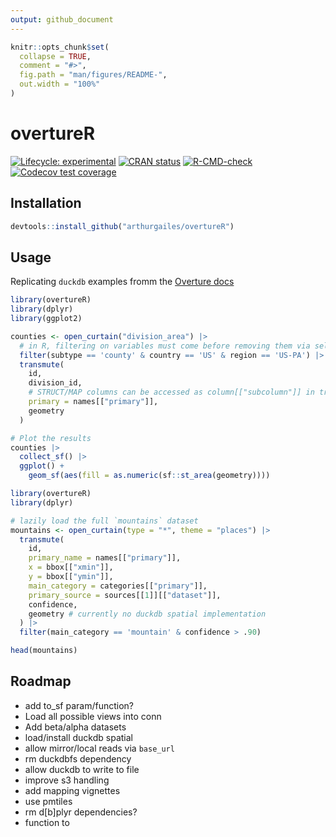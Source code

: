 ```yaml
---
output: github_document
---
```


<!-- README.md is generated from README.Rmd. Please edit that file -->

```r
knitr::opts_chunk$set(
  collapse = TRUE,
  comment = "#>",
  fig.path = "man/figures/README-",
  out.width = "100%"
)
```

# overtureR

<!-- badges: start -->
[![Lifecycle: experimental](https://img.shields.io/badge/lifecycle-experimental-orange.svg)](https://lifecycle.r-lib.org/articles/stages.html#experimental)
[![CRAN status](https://www.r-pkg.org/badges/version/overtureR)](https://CRAN.R-project.org/package=overtureR)
[![R-CMD-check](https://github.com/arthurgailes/overtureR/actions/workflows/R-CMD-check.yaml/badge.svg)](https://github.com/arthurgailes/overtureR/actions/workflows/R-CMD-check.yaml)
[![Codecov test coverage](https://codecov.io/gh/arthurgailes/overtureR/branch/master/graph/badge.svg)](https://app.codecov.io/gh/arthurgailes/overtureR?branch=master)
<!-- badges: end -->

## Installation

```r
devtools::install_github("arthurgailes/overtureR")
```


## Usage

Replicating `duckdb` examples fromm the [Overture docs](https://docs.overturemaps.org/getting-data/duckdb/)

```r
library(overtureR)
library(dplyr)
library(ggplot2)

counties <- open_curtain("division_area") |> 
  # in R, filtering on variables must come before removing them via select
  filter(subtype == 'county' & country == 'US' & region == 'US-PA') |> 
  transmute(
    id,
    division_id,
    # STRUCT/MAP columns can be accessed as column[["subcolumn"]] in transmute
    primary = names[["primary"]],
    geometry
  ) 

# Plot the results
counties |>
  collect_sf() |> 
  ggplot() +
    geom_sf(aes(fill = as.numeric(sf::st_area(geometry))))
```

```r
library(overtureR)
library(dplyr)

# lazily load the full `mountains` dataset
mountains <- open_curtain(type = "*", theme = "places") |> 
  transmute(
    id, 
    primary_name = names[["primary"]],
    x = bbox[["xmin"]],
    y = bbox[["ymin"]],
    main_category = categories[["primary"]],
    primary_source = sources[[1]][["dataset"]],
    confidence,
    geometry # currently no duckdb spatial implementation
  ) |> 
  filter(main_category == 'mountain' & confidence > .90) 

head(mountains)
```


## Roadmap

- add to_sf param/function?
- Load all possible views into conn
- Add beta/alpha datasets
- load/install duckdb spatial
- allow mirror/local reads via `base_url`
- rm duckdbfs dependency
- allow duckdb to write to file
- improve s3 handling
- add mapping vignettes
- use pmtiles
- rm d[b]plyr dependencies?
- function to 
